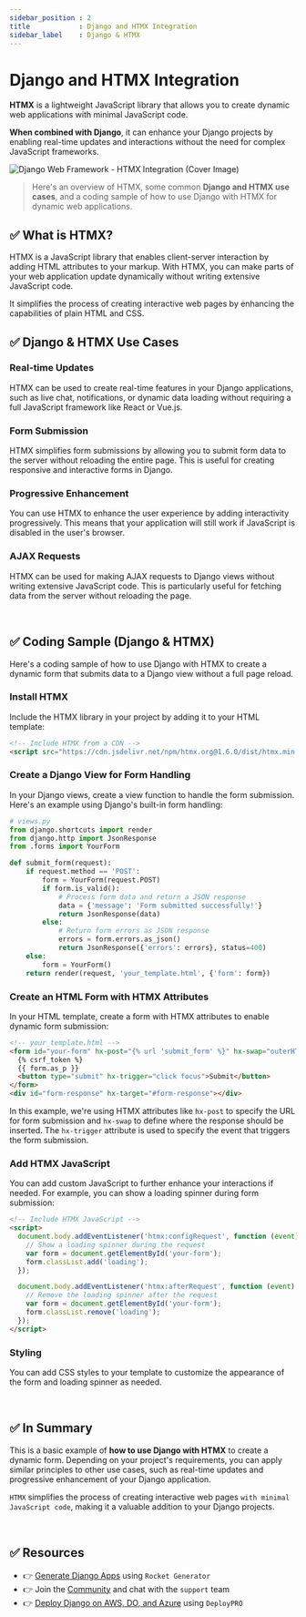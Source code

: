 ```yaml
---
sidebar_position : 2
title            : Django and HTMX Integration   
sidebar_label    : Django & HTMX
---
```


# Django and HTMX Integration

**HTMX** is a lightweight JavaScript library that allows you to create dynamic web applications with minimal JavaScript code. 

**When combined with Django**, it can enhance your Django projects by enabling real-time updates and interactions without the need for complex JavaScript frameworks. 

![Django Web Framework - HTMX Integration (Cover Image)](https://github-production-user-asset-6210df.s3.amazonaws.com/51070104/268485357-df36ff1d-9e89-4725-b38e-9ed3cff950be.png)

> Here's an overview of HTMX, some common **Django and HTMX use cases**, and a coding sample of how to use Django with HTMX for dynamic web applications.

## ✅ **What is HTMX?**

HTMX is a JavaScript library that enables client-server interaction by adding HTML attributes to your markup. With HTMX, 
you can make parts of your web application update dynamically without writing extensive JavaScript code. 

It simplifies the process of creating interactive web pages by enhancing the capabilities of plain HTML and CSS.

## ✅ **Django & HTMX Use Cases**

### **Real-time Updates** 

HTMX can be used to create real-time features in your Django applications, such as live chat, notifications, or dynamic data loading without requiring a full JavaScript framework like React or Vue.js.

### **Form Submission** 

HTMX simplifies form submissions by allowing you to submit form data to the server without reloading the entire page. This is useful for creating responsive and interactive forms in Django.

### **Progressive Enhancement** 

You can use HTMX to enhance the user experience by adding interactivity progressively. This means that your application will still work if JavaScript is disabled in the user's browser.

### **AJAX Requests** 

HTMX can be used for making AJAX requests to Django views without writing extensive JavaScript code. This is particularly useful for fetching data from the server without reloading the page.

<br />

## ✅ Coding Sample (Django & HTMX)

Here's a coding sample of how to use Django with HTMX to create a dynamic form that submits data to a Django view without a full page reload.

### **Install HTMX**

Include the HTMX library in your project by adding it to your HTML template:

```html
<!-- Include HTMX from a CDN -->
<script src="https://cdn.jsdelivr.net/npm/htmx.org@1.6.0/dist/htmx.min.js" integrity="sha384-EqGYQsMcNz9JinC9VBcAfu55tew5fCE6MHJXX0XSCPLuqMzts9FZmXuimabImRBp" crossorigin="anonymous"></script>
```

### **Create a Django View for Form Handling**

In your Django views, create a view function to handle the form submission. Here's an example using Django's built-in form handling:

```python
# views.py
from django.shortcuts import render
from django.http import JsonResponse
from .forms import YourForm

def submit_form(request):
    if request.method == 'POST':
        form = YourForm(request.POST)
        if form.is_valid():
            # Process form data and return a JSON response
            data = {'message': 'Form submitted successfully!'}
            return JsonResponse(data)
        else:
            # Return form errors as JSON response
            errors = form.errors.as_json()
            return JsonResponse({'errors': errors}, status=400)
    else:
        form = YourForm()
    return render(request, 'your_template.html', {'form': form})
```

### **Create an HTML Form with HTMX Attributes**

In your HTML template, create a form with HTMX attributes to enable dynamic form submission:

```html
<!-- your_template.html -->
<form id="your-form" hx-post="{% url 'submit_form' %}" hx-swap="outerHTML">
  {% csrf_token %}
  {{ form.as_p }}
  <button type="submit" hx-trigger="click focus">Submit</button>
</form>
<div id="form-response" hx-target="#form-response"></div>
```

In this example, we're using HTMX attributes like `hx-post` to specify the URL for form submission and `hx-swap` to define where the response should be inserted. 
The `hx-trigger` attribute is used to specify the event that triggers the form submission.

### **Add HTMX JavaScript**

You can add custom JavaScript to further enhance your interactions if needed. For example, you can show a loading spinner during form submission:

```html
<!-- Include HTMX JavaScript -->
<script>
  document.body.addEventListener('htmx:configRequest', function (event) {
    // Show a loading spinner during the request
    var form = document.getElementById('your-form');
    form.classList.add('loading');
  });

  document.body.addEventListener('htmx:afterRequest', function (event) {
    // Remove the loading spinner after the request
    var form = document.getElementById('your-form');
    form.classList.remove('loading');
  });
</script>
```

### **Styling**

You can add CSS styles to your template to customize the appearance of the form and loading spinner as needed.

<br />

## ✅ In Summary

This is a basic example of **how to use Django with HTMX** to create a dynamic form. 
Depending on your project's requirements, you can apply similar principles to other use cases, such as real-time updates and progressive enhancement of your Django application. 

`HTMX` simplifies the process of creating interactive web pages `with minimal JavaScript code`, making it a valuable addition to your Django projects.

<br />

## ✅ Resources

- 👉 [Generate Django Apps](https://app-generator.dev/django/) using `Rocket Generator`
- 👉 Join the [Community](https://discord.gg/fZC6hup) and chat with the `support` team 
- 👉 [Deploy Django on AWS, DO, and Azure](https://www.docs.deploypro.dev/) using `DeployPRO`
